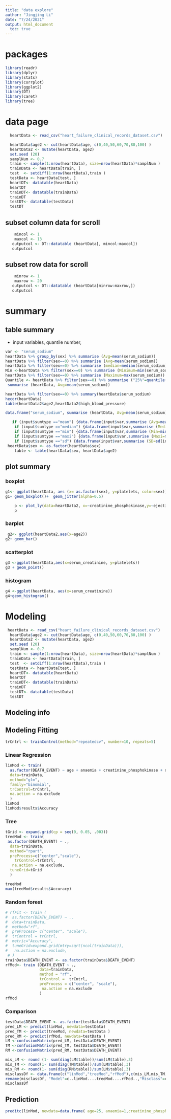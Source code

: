 ```yaml
---
title: "data explore"
author: "Jingjing Li"
date: "7/24/2021"
output: html_document
  toc: true
---
```

# packages
```r
library(readr)
library(dplyr)
library(stats)
library(corrplot)
library(ggplot2)
library(DT)
library(caret)
library(tree)
```


# data page 
```r
  heartData <- read_csv("heart_failure_clinical_records_dataset.csv")

  heartData$age2 <- cut(heartData$age, c(0,40,50,60,70,80,100) )
  heartData2 <- mutate(heartData, age2)
  set.seed (20)
  samplNum <- 0.7
  train <- sample(1:nrow(heartData), size=nrow(heartData)*samplNum )
  trainData <- heartData[train, ]
  test  <- setdiff(1:nrow(heartData),train )
  testData <- heartData[test, ]
  heartDT<- datatable(heartData)
  heartDT
  trainDT<- datatable(trainData)
  trainDT
  testDT<- datatable(testData)
  testDT
```
## subset column data for scroll

```r

    mincol <- 1
    maxcol <- 13
   outputcol <- DT::datatable (heartData[, mincol:maxcol])
   outputcol
```

## subset row data for scroll

```r

    minrow <- 1
    maxrow <- 20
   outputcol <- DT::datatable (heartData[minrow:maxrow,])
   outputcol
```

# summary
## table summary 
* input variables, quantile number, 
```r
var <- "serum_sodium"
heartData %>% group_by(sex) %>% summarise (Avg=mean(serum_sodium))
heartData %>% filter(sex==0) %>% summarise (Avg=mean(serum_sodium))
heartData %>% filter(sex==0) %>% summarise (median=median(serum_sodium))
Min <-heartData %>% filter(sex==0) %>% summarise (Minimum=min(serum_sodium))
heartData %>% filter(sex==0) %>% summarise (Maximum=max(serum_sodium))
Quantile <- heartData %>% filter(sex==0) %>% summarise ("25%"=quantile(serum_sodium, probes=0.9))
 summarise (heartData, Avg=mean(serum_sodium))

heartData %>% filter(sex==0) %>% summary(heartData$serum_sodium)
hecor(heartData)
table(heartData2$age2,heartData2$high_blood_pressure)

data.frame("serum_sodium", summarise (heartData, Avg=mean(serum_sodium)))

   if (input$sumtype =="mean") {data.frame(input$var,summarise (Avg=mean(input$var)))}
    if (input$sumtype =="median") {data.frame(input$var,summarise (Median=median(input$var)))}
    if (input$sumtype =="min") {data.frame(input$var,summarise (Min=min(input$var)))}
    if (input$sumtype =="maxi") {data.frame(input$var,summarise (Maxi=max(input$var)))}
    if (input$sumtype =="sd") {data.frame(input$var,summarise (SD=sd(input$var)))}
 heartData$sex <- as.factor(heartData$sex)
    table <- table(heartData$sex, heartData$age2)
```
## plot summary
### boxplot
```r
g1<- ggplot(heartData, aes (x= as.factor(sex), y=platelets, color=sex))
g1+ geom_boxplot()+  geom_jitter(alpha=0.5)

    p <- plot_ly(data=heartData2, x=~creatinine_phosphokinase,y=~ejection_fraction, type = 'scatter', mode="text")
    p
```

### barplot
```r
 g2<- ggplot(heartData2,aes(x=age2))
g2+ geom_bar()

```

### scatterplot
```r
g3 <-ggplot(heartData,aes(x=serum_creatinine, y=platelets))
g3 + geom_point()
```

### histogram
```r
g4 <-ggplot(heartData, aes(x=serum_creatinine))
g4+geom_histogram()
```
# Modeling  
```r
 heartData <- read_csv("heart_failure_clinical_records_dataset.csv")
  heartData$age2 <- cut(heartData$age, c(0,40,50,60,70,80,100) )
  heartData2 <- mutate(heartData, age2)
  set.seed (20)
  samplNum <- 0.7
  train <- sample(1:nrow(heartData), size=nrow(heartData)*samplNum )
  trainData <- heartData[train, ]
  test  <- setdiff(1:nrow(heartData),train )
  testData <- heartData[test, ]
  heartDT<- datatable(heartData)
  heartDT
  trainDT<- datatable(trainData)
  trainDT
  testDT<- datatable(testData)
  testDT
```

## Modeling info  
## Modeling Fitting
```r

trCntrl <- trainControl(method="repeatedcv", number=10, repeats=5)
```

### Linear Regression
```r
linMod <- train(
  as.factor(DEATH_EVENT) ~ age + anaemia + creatinine_phosphokinase + diabetes + ejection_fraction  , 
  data=trainData, 
  method="glm",
  family="binomial",
  trControl=trCntrl,
  na.action = na.exclude
  )
linMod
linMod$results$Accuracy
```

### Tree
```r
tGrid <- expand.grid(cp = seq(0, 0.05, .003))
treeMod <- train(
 as.factor(DEATH_EVENT) ~ ., 
  data=trainData, 
  method="rpart",
  preProcess=c("center","scale"),
    trControl=trCntrl,
   na.action = na.exclude,
  tuneGrid=tGrid
  )

treeMod
max(treeMod$results$Accuracy)
```

### Random forest
```r
# rfFit <- train (
#  as.factor(DEATH_EVENT) ~ ., 
#  data=trainData,
#  method="rf",
#  preProcess= c("center", "scale"),
#  trControl = trCntrl,
#  metric="Accuracy",
#  tuneGrid=expand.grid(mtry=sqrt(ncol(trainData))),
#   na.action = na.exclude,
 # )
trainData$DEATH_EVENT <- as.factor(trainData$DEATH_EVENT)
rfMod<- train (DEATH_EVENT ~ ., 
               data=trainData,
               method = "rf",
               trControl =  trCntrl,
               preProcess = c("center", "scale"),
                na.action = na.exclude
               )
rfMod

```
### Comparison
```r
testData$DEATH_EVENT <- as.factor(testData$DEATH_EVENT)
pred_LM <- predict(linMod, newdata=testData)
pred_TM <- predict(treeMod, newdata=testData )
pred_RM <- predict(rfMod, newdata=testData )
LM <-confusionMatrix(pred_LM, testData$DEATH_EVENT)
TM <-confusionMatrix(pred_TM, testData$DEATH_EVENT)
RM <-confusionMatrix(pred_RM, testData$DEATH_EVENT)

mis_LM <- round (1- sum(diag(LM$table))/sum(LM$table),3)
mis_TM <- round(1- sum(diag(TM$table))/sum(LM$table),3)
mis_RM <- round(1- sum(diag(RM$table))/sum(LM$table),3)
misclassDf <- data.frame(c("linMod","treeMod","rfMod"),c(mis_LM,mis_TM, mis_RM))
rename(misclassDf, "Model"=c..linMod....treeMod....rfMod..,"Misclass"=c.mis_LM..mis_TM..mis_RM.)  
misclassDf

```

## Prediction
```r
preditc(linMod, newdata=data.frame( age=25, anaemia=1,creatinine_phosphokinase=, diabetes, ejection_fraction = , high_blood_pressure =, platelets = serum_creatinine =,serum_sodium =sex =smoking = time =)))

```


